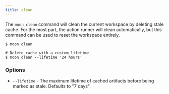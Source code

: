 ```yaml
---
title: clean
---
```



<VersionLabel header version="0.11" />

The `moon clean` command will clean the current workspace by deleting stale cache. For the most
part, the action runner will clean automatically, but this command can be used to reset the
workspace entirely.

```shell
$ moon clean

# Delete cache with a custom lifetime
$ moon clean --lifetime '24 hours'
```

### Options

- `--lifetime` - The maximum lifetime of cached artifacts before being marked as stale. Defaults to
  "7 days".
